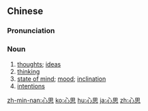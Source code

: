 ==Chinese==
{{zh-forms}}

===Pronunciation===
{{zh-pron
|m=xīnsī,tl=y
|c=sam1 si1
|h=pfs=sîm-sṳ̂
|mn=xm,zz,tw:sim-su/qz:sim-sir/twv:sim-si/twv:sim-sū
|cat=n
}}

===Noun===
{{zh-noun}}

# [[thought]]s; [[idea]]s
# [[thinking]]
# [[state of mind]]; [[mood]]; [[inclination]]
# [[intention]]s

{{zh-cat|Intermediate}}

[[zh-min-nan:心思]]
[[ko:心思]]
[[hu:心思]]
[[ja:心思]]
[[zh:心思]]
